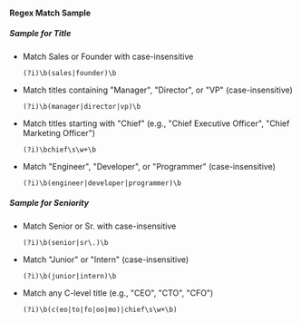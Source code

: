 #### Regex Match Sample

##### Sample for Title

- Match Sales or Founder with case-insensitive
    ```regex
    (?i)\b(sales|founder)\b
    ```


- Match titles containing "Manager", "Director", or "VP" (case-insensitive)
    ```regex
    (?i)\b(manager|director|vp)\b
    ```

- Match titles starting with "Chief" (e.g., "Chief Executive Officer", "Chief Marketing Officer")
    ```regex
    (?i)\bchief\s\w+\b
    ```


- Match "Engineer", "Developer", or "Programmer" (case-insensitive)
    ```regex
    (?i)\b(engineer|developer|programmer)\b
    ```


##### Sample for Seniority

- Match Senior or Sr. with case-insensitive
    ```regex
    (?i)\b(senior|sr\.)\b
    ```

- Match "Junior" or "Intern" (case-insensitive)
    ```regex
    (?i)\b(junior|intern)\b
    ```

- Match any C-level title (e.g., "CEO", "CTO", "CFO")
    ```regex
    (?i)\b(c(eo|to|fo|oo|mo)|chief\s\w+\b)
    ```